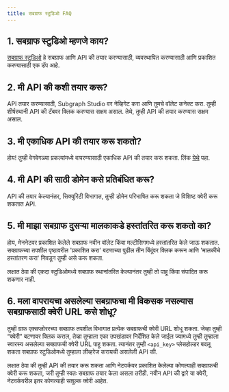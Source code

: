 ```yaml
---
title: सबग्राफ स्टुडिओ FAQ
---
```


## 1. सबग्राफ स्टुडिओ म्हणजे काय?

[सबग्राफ स्टुडिओ](https://thegraph.com/studio/) हे सबग्राफ आणि API की तयार करण्यासाठी, व्यवस्थापित करण्यासाठी आणि प्रकाशित करण्यासाठी एक डॅप आहे.

## 2. मी API की कशी तयार करू?

API तयार करण्यासाठी, Subgraph Studio वर नेव्हिगेट करा आणि तुमचे वॉलेट कनेक्ट करा. तुम्ही शीर्षस्थानी API की टॅबवर क्लिक करण्यास सक्षम असाल. तेथे, तुम्ही API की तयार करण्यास सक्षम असाल.

## 3. मी एकाधिक API की तयार करू शकतो?

होय! तुम्ही वेगवेगळ्या प्रकल्पांमध्ये वापरण्यासाठी एकाधिक API की तयार करू शकता. लिंक [येथे](https://thegraph.com/studio/apikeys/) पहा.

## 4. मी API की साठी डोमेन कसे प्रतिबंधित करू?

API की तयार केल्यानंतर, सिक्युरिटी विभागात, तुम्ही डोमेन परिभाषित करू शकता जे विशिष्ट क्वेरी करू शकतात API.

## 5. मी माझा सबग्राफ दुसर्‍या मालकाकडे हस्तांतरित करू शकतो का?

होय, मेननेटवर प्रकाशित केलेले सबग्राफ नवीन वॉलेट किंवा मल्टीसिगमध्ये हस्तांतरित केले जाऊ शकतात. सबग्राफच्या तपशील पृष्ठावरील 'प्रकाशित करा' बटणाच्या पुढील तीन बिंदूंवर क्लिक करून आणि 'मालकीचे हस्तांतरण करा' निवडून तुम्ही असे करू शकता.

लक्षात ठेवा की एकदा स्‍टुडिओमध्‍ये सबग्राफ स्‍थानांतरित केल्‍यानंतर तुम्‍ही तो पाहू किंवा संपादित करू शकणार नाही.

## 6. मला वापरायचा असलेल्या सबग्राफचा मी विकसक नसल्यास सबग्राफसाठी क्वेरी URL कसे शोधू?

तुम्ही ग्राफ एक्सप्लोररच्या सबग्राफ तपशील विभागात प्रत्येक सबग्राफची क्वेरी URL शोधू शकता. जेव्हा तुम्ही “क्वेरी” बटणावर क्लिक कराल, तेव्हा तुम्हाला एका उपखंडावर निर्देशित केले जाईल ज्यामध्ये तुम्ही तुम्हाला स्वारस्य असलेल्या सबग्राफची क्वेरी URL पाहू शकता. त्यानंतर तुम्ही `<api_key>` प्लेसहोल्डर बदलू शकता सबग्राफ स्टुडिओमध्ये तुम्हाला लीव्हरेज करायची असलेली API की.

लक्षात ठेवा की तुम्ही API की तयार करू शकता आणि नेटवर्कवर प्रकाशित केलेल्या कोणत्याही सबग्राफची क्वेरी करू शकता, जरी तुम्ही स्वतः सबग्राफ तयार केला असला तरीही. नवीन API की द्वारे या क्वेरी, नेटवर्कवरील इतर कोणत्याही सशुल्क क्वेरी आहेत.

